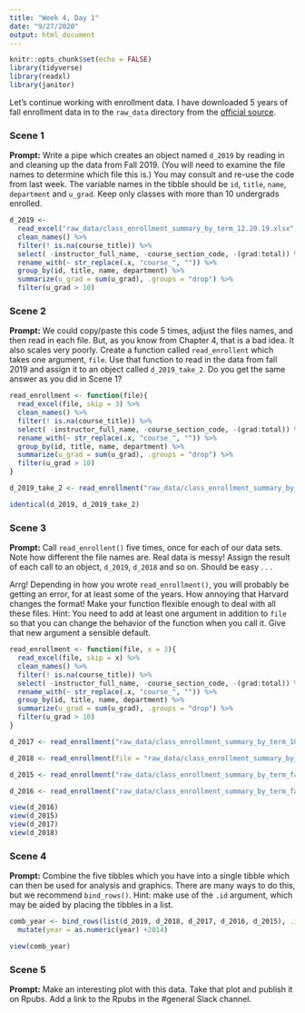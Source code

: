 ```yaml
---
title: "Week 4, Day 1"
date: "9/27/2020"
output: html_document
---
```


```r
knitr::opts_chunk$set(echo = FALSE)
library(tidyverse)
library(readxl)
library(janitor)
```

Let's continue working with enrollment data. I have downloaded 5 years of fall enrollment data in to the `raw_data` directory from the [official source](https://registrar.fas.harvard.edu/faculty-staff/courses/enrollment/archived-course-enrollment-reports).

### Scene 1

**Prompt:** Write a pipe which creates an object named `d_2019` by reading in and cleaning up the data from Fall 2019. (You will need to examine the file names to determine which file this is.) You may consult and re-use the code from last week. The variable names in the tibble should be `id`,  `title`, `name`, `department` and `u_grad`. Keep only classes with more than 10 undergrads enrolled.

```r
d_2019 <- 
  read_excel("raw_data/class_enrollment_summary_by_term_12.20.19.xlsx", skip = 3) %>% 
  clean_names() %>% 
  filter(! is.na(course_title)) %>% 
  select( -instructor_full_name, -course_section_code, -(grad:total)) %>%
  rename_with(~ str_replace(.x, "course_", "")) %>%
  group_by(id, title, name, department) %>% 
  summarize(u_grad = sum(u_grad), .groups = "drop") %>% 
  filter(u_grad > 10)
```

### Scene 2

**Prompt:** We could copy/paste this code 5 times, adjust the files names, and then read in each file. But, as you know from Chapter 4, that is a bad idea. It also scales very poorly. Create a function called `read_enrollent` which takes one argument, `file`. Use that function to read in the data from fall 2019 and assign it to an object called `d_2019_take_2`. Do you get the same answer as you did in Scene 1?

```r
read_enrollment <- function(file){
  read_excel(file, skip = 3) %>% 
  clean_names() %>% 
  filter(! is.na(course_title)) %>% 
  select( -instructor_full_name, -course_section_code, -(grad:total)) %>%
  rename_with(~ str_replace(.x, "course_", "")) %>%
  group_by(id, title, name, department) %>% 
  summarize(u_grad = sum(u_grad), .groups = "drop") %>% 
  filter(u_grad > 10)
}

d_2019_take_2 <- read_enrollment("raw_data/class_enrollment_summary_by_term_12.20.19.xlsx")

identical(d_2019, d_2019_take_2)

```


### Scene 3

**Prompt:** Call `read_enrollent()` five times, once for each of our data sets. Note how different the file names are. Real data is messy! Assign the result of each call to an object, `d_2019`, `d_2018` and so on. Should be easy . . .

Arrg! Depending in how you wrote `read_enrollment()`, you will probably be getting an error, for at least some of the years.  How annoying that Harvard changes the format! Make your function flexible enough to deal with all these files. Hint: You need to add at least one argument in addition to `file` so that you can change the behavior of the function when you call it. Give that new argument a sensible default.

```r
read_enrollment <- function(file, x = 3){
  read_excel(file, skip = x) %>% 
  clean_names() %>% 
  filter(! is.na(course_title)) %>% 
  select( -instructor_full_name, -course_section_code, -(grad:total)) %>%
  rename_with(~ str_replace(.x, "course_", "")) %>%
  group_by(id, title, name, department) %>% 
  summarize(u_grad = sum(u_grad), .groups = "drop") %>% 
  filter(u_grad > 10)
}

d_2017 <- read_enrollment("raw_data/class_enrollment_summary_by_term_10.20.17.xlsx")

d_2018 <- read_enrollment(file = "raw_data/class_enrollment_summary_by_term_10.24.18.xlsx", x = 2)

d_2015 <- read_enrollment("raw_data/class_enrollment_summary_by_term_fall_2015.xlsx")

d_2016 <- read_enrollment("raw_data/class_enrollment_summary_by_term_fall_2016.xlsx", x = 0)

view(d_2016)
view(d_2015)
view(d_2017)
view(d_2018)
```



### Scene 4

**Prompt:** Combine the five tibbles which you have into a single tibble which can then be used for analysis and graphics. There are many ways to do this, but we recommend `bind_rows()`. Hint: make use of the `.id` argument, which may be aided by placing the tibbles in a list.

```r
comb_year <- bind_rows(list(d_2019, d_2018, d_2017, d_2016, d_2015), .id = "year") %>%
  mutate(year = as.numeric(year) +2014)

view(comb_year)
```

### Scene 5

**Prompt:** Make an interesting plot with this data. Take that plot and publish it on Rpubs. Add a link to the Rpubs in the #general Slack channel.



